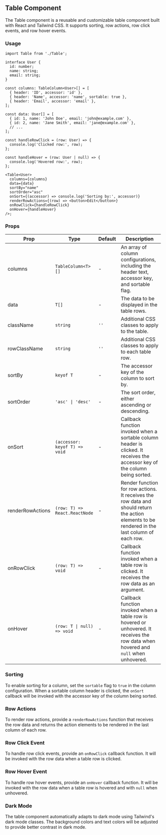 ## Table Component

The Table component is a reusable and customizable table component built with React and Tailwind CSS. It supports sorting, row actions, row click events, and row hover events.

### Usage

```tsx
import Table from './Table';

interface User {
  id: number;
  name: string;
  email: string;
}

const columns: TableColumn<User>[] = [
  { header: 'ID', accessor: 'id' },
  { header: 'Name', accessor: 'name', sortable: true },
  { header: 'Email', accessor: 'email' },
];

const data: User[] = [
  { id: 1, name: 'John Doe', email: 'john@example.com' },
  { id: 2, name: 'Jane Smith', email: 'jane@example.com' },
  // ...
];

const handleRowClick = (row: User) => {
  console.log('Clicked row:', row);
};

const handleHover = (row: User | null) => {
  console.log('Hovered row:', row);
};

<Table<User>
  columns={columns}
  data={data}
  sortBy="name"
  sortOrder="asc"
  onSort={(accessor) => console.log('Sorting by:', accessor)}
  renderRowActions={(row) => <button>Edit</button>}
  onRowClick={handleRowClick}
  onHover={handleHover}
/>;
```

### Props

| Prop             | Type                                  | Default | Description                                                                                                                                       |
| ---------------- | ------------------------------------- | ------- | ------------------------------------------------------------------------------------------------------------------------------------------------- |
| columns          | `TableColumn<T>[]`                    | -       | An array of column configurations, including the header text, accessor key, and sortable flag.                                                    |
| data             | `T[]`                                 | -       | The data to be displayed in the table rows.                                                                                                       |
| className        | `string`                              | `''`    | Additional CSS classes to apply to the table.                                                                                                     |
| rowClassName     | `string`                              | `''`    | Additional CSS classes to apply to each table row.                                                                                                |
| sortBy           | `keyof T`                             | -       | The accessor key of the column to sort by.                                                                                                        |
| sortOrder        | `'asc' \| 'desc'`                     | -       | The sort order, either ascending or descending.                                                                                                   |
| onSort           | `(accessor: keyof T) => void`         | -       | Callback function invoked when a sortable column header is clicked. It receives the accessor key of the column being sorted.                      |
| renderRowActions | `(row: T) => React.ReactNode`         | -       | Render function for row actions. It receives the row data and should return the action elements to be rendered in the last column of each row.    |
| onRowClick       | `(row: T) => void`                    | -       | Callback function invoked when a table row is clicked. It receives the row data as an argument.                                                   |
| onHover          | `(row: T \| null) => void`            | -       | Callback function invoked when a table row is hovered or unhovered. It receives the row data when hovered and `null` when unhovered.               |

### Sorting

To enable sorting for a column, set the `sortable` flag to `true` in the column configuration. When a sortable column header is clicked, the `onSort` callback will be invoked with the accessor key of the column being sorted.

### Row Actions

To render row actions, provide a `renderRowActions` function that receives the row data and returns the action elements to be rendered in the last column of each row.

### Row Click Event

To handle row click events, provide an `onRowClick` callback function. It will be invoked with the row data when a table row is clicked.

### Row Hover Event

To handle row hover events, provide an `onHover` callback function. It will be invoked with the row data when a table row is hovered and with `null` when unhovered.

### Dark Mode

The table component automatically adapts to dark mode using Tailwind's dark mode classes. The background colors and text colors will be adjusted to provide better contrast in dark mode.